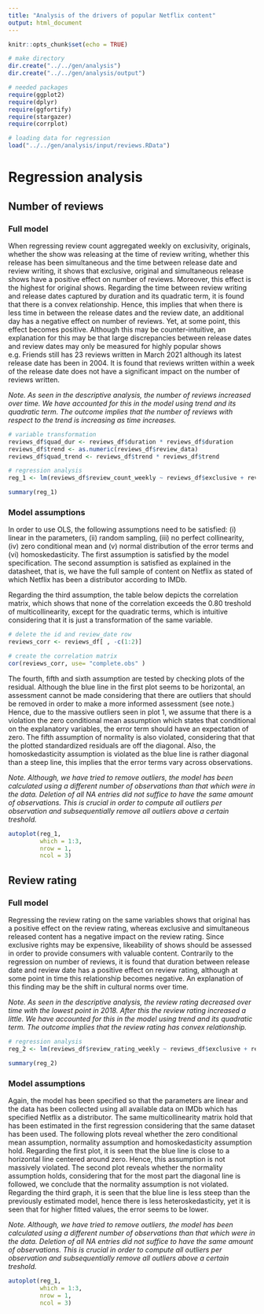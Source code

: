```yaml
---
title: "Analysis of the drivers of popular Netflix content"
output: html_document
---
```


```r
knitr::opts_chunk$set(echo = TRUE)

# make directory
dir.create("../../gen/analysis")
dir.create("../../gen/analysis/output")

# needed packages
require(ggplot2)
require(dplyr)
require(ggfortify)
require(stargazer)
require(corrplot)

# loading data for regression
load("../../gen/analysis/input/reviews.RData")

```

# Regression analysis

## Number of reviews

### Full model

When regressing review count aggregated weekly on exclusivity, originals, whether the show was releasing at the time of review writing, whether this release has been simultaneous and the time between release date and review writing, it shows that exclusive, original and simultaneous release shows have a positive effect on number of reviews. Moreover, this effect is the highest for original shows. Regarding the time between review writing and release dates captured by duration and its quadratic term, it is found that there is a convex relationship. Hence, this implies that when there is less time in between the release dates and the review date, an additional day has a negative effect on number of reviews. Yet, at some point, this effect becomes positive. Although this may be counter-intuitive, an explanation for this may be that large discrepancies between release dates and review dates may only be measured for highly popular shows e.g. Friends still has 23 reviews written in March 2021 although its latest release date has been in 2004. It is found that reviews written within a week of the release date does not have a significant impact on the number of reviews written. 

*Note. As seen in the descriptive analysis, the number of reviews increased over time. We have accounted for this in the model using trend and its quadratic term. The outcome implies that the number of reviews with respect to the trend is increasing as time increases.*

```r

# variable transformation
reviews_df$quad_dur <- reviews_df$duration * reviews_df$duration
reviews_df$trend <- as.numeric(reviews_df$review_data)
reviews_df$quad_trend <- reviews_df$trend * reviews_df$trend

# regression analysis
reg_1 <- lm(reviews_df$review_count_weekly ~ reviews_df$exclusive + reviews_df$original + reviews_df$releasing + reviews_df$simultaneous + reviews_df$duration + reviews_df$quad_dur + reviews_df$trend + reviews_df$quad_trend, data = reviews_df)

summary(reg_1)  
```

### Model assumptions

In order to use OLS, the following assumptions need to be satisfied: (i) linear in the parameters, (ii) random sampling, (iii) no perfect collinearity, (iv) zero conditional mean and (v) normal distribution of the error terms and (vi) homoskedasticity. The first assumption is satisfied by the model specification. The second assumption is satisfied as explained in the datasheet, that is, we have the full sample of content on Netflix as stated of which Netflix has been a distributor according to IMDb. 

Regarding the third assumption, the table below depicts the correlation matrix, which shows that none of the correlation exceeds the 0.80 treshold of multicollinearity, except for the quadratic terms, which is intuitive considering that it is just a transformation of the same variable. 

``` r
# delete the id and review_date row
reviews_corr <- reviews_df[ , -c(1:2)]

# create the correlation matrix
cor(reviews_corr, use= "complete.obs" )
```
The fourth, fifth and sixth assumption are tested by checking plots of the residual. Although the blue line in the first plot seems to be horizontal, an assessment cannot be made considering that there are outliers that should be removed in order to make a more informed assessment (see note.) Hence, due to the massive outliers seen in plot 1, we assume that there is a violation the zero conditional mean assumption which states that conditional on the explanatory variables, the error term should have an expectation of zero. The fifth assumption of normality is also violated, considering that that the plotted standardized residuals are off the diagonal. Also, the homoskedasticity assumption is violated as the blue line is rather diagonal than a steep line, this implies that the error terms vary across observations. 

*Note. Although, we have tried to remove outliers, the model has been calculated using a different number of observations than that which were in the data. Deletion of all NA entries did not suffice to have the same amount of observations. This is crucial in order to compute all outliers per observation and subsequentially remove all outliers above a certain treshold.*
``` r
autoplot(reg_1,
         which = 1:3,
         nrow = 1,
         ncol = 3)
```


## Review rating

### Full model

Regressing the review rating on the same variables shows that original has a positive effect on the review rating, whereas exclusive and simultaneous released content has a negative impact on the review rating. Since exclusive rights may be expensive, likeability of shows should be assessed in order to provide consumers with valuable content. Contrarily to the regression on number of reviews, it is found that duration between release date and review date has a positive effect on review rating, although at some point in time this relationship becomes negative. An explanation of this finding may be the shift in cultural norms over time. 

*Note. As seen in the descriptive analysis, the review rating decreased over time with the lowest point in 2018. After this the review rating increased a little. We have accounted for this in the model using trend and its quadratic term. The outcome implies that the review rating has convex relationship.*

```r

# regression analysis
reg_2 <- lm(reviews_df$review_rating_weekly ~ reviews_df$exclusive + reviews_df$original + reviews_df$releasing + reviews_df$simultaneous + reviews_df$duration + reviews_df$quad_dur + reviews_df$trend + reviews_df$quad_trend, data = reviews_df)

summary(reg_2)  
```

### Model assumptions

Again, the model has been specified so that the parameters are linear and the data has been collected using all available data on IMDb which has specified Netflix as a distributor. The same multicollinearity matrix hold that has been estimated in the first regression considering that the same dataset has been used. The following plots reveal whether the zero conditional mean assumption, normality assumption and homoskedasticity assumption hold. Regarding the first plot, it is seen that the blue line is close to a horizontal line centered around zero. Hence, this assumption is not massively violated. The second plot reveals whether the normality assumption holds, considering that for the most part the diagonal line is followed, we conclude that the normality assumption is not violated. Regarding the third graph, it is seen that the blue line is less steep than the previously estimated model, hence there is less heteroskedasticity, yet it is seen that for higher fitted values, the error seems to be lower. 

*Note. Although, we have tried to remove outliers, the model has been calculated using a different number of observations than that which were in the data. Deletion of all NA entries did not suffice to have the same amount of observations. This is crucial in order to compute all outliers per observation and subsequentially remove all outliers above a certain treshold.*

``` r
autoplot(reg_1,
         which = 1:3,
         nrow = 1,
         ncol = 3)
```

